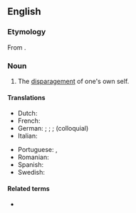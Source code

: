 ==English==

===Etymology===
From {{af|en|self-|deprecation}}.

===Noun===
{{en-noun|-}}

# The [[disparagement]] of one's own self.

====Translations====
{{trans-top|disparaging view of oneself}}
* Dutch: {{t+|nl|zelfspot|m}}
* French: {{t+|fr|autodérision|f}}
* German: {{q|humorously}} {{t+|de|Selbstironie|f}}; {{q|otherwise also}} {{t+|de|Selbstkritik|f}}; {{t|de|Selbstherabsetzung|f}}; {{t+|de|Selbstzerfleischung|f}} (colloquial)
* Italian: {{t+|it|autoironia|f}}
{{trans-mid}}
* Portuguese: {{t|pt|autoironia|f}}, {{t|pt|autoderisão|f}}
* Romanian: {{t+|ro|autoironie|f}}
* Spanish: {{t|es|autoironía|f}}
* Swedish: {{t|sv|självironi}}
{{trans-bottom}}

====Related terms====
* {{l|en|self-deprecating}}